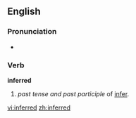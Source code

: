 ==English==

===Pronunciation===
*{{audio|en-us-inferred.ogg|Audio (US)}}

===Verb===
'''inferred'''
#''past tense and past participle'' of [[infer]].

[[vi:inferred]]
[[zh:inferred]]